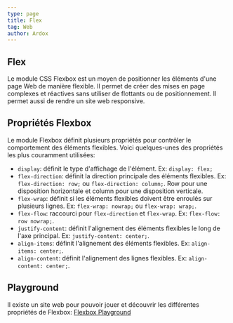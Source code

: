 ```yaml
---
type: page
title: Flex
tag: Web
author: Ardox
---
```


## Flex
Le module CSS Flexbox est un moyen de positionner les éléments d'une page Web de manière flexible. 
Il permet de créer des mises en page complexes et réactives sans utiliser de flottants ou de positionnement.
Il permet aussi de rendre un site web responsive.

<div className="seperator"></div>

## Propriétés Flexbox
Le module Flexbox définit plusieurs propriétés pour contrôler le comportement des éléments flexibles.
Voici quelques-unes des propriétés les plus couramment utilisées:

- `display`: définit le type d'affichage de l'élément. Ex: `display: flex;`
- `flex-direction`: définit la direction principale des éléments flexibles. Ex: `flex-direction: row;` ou `flex-direction: column;`. Row pour une disposition horizontale et column pour une disposition verticale.
- `flex-wrap`: définit si les éléments flexibles doivent être enroulés sur plusieurs lignes. Ex: `flex-wrap: nowrap;` ou `flex-wrap: wrap;`.
- `flex-flow`: raccourci pour `flex-direction` et `flex-wrap`. Ex: `flex-flow: row nowrap;`.
- `justify-content`: définit l'alignement des éléments flexibles le long de l'axe principal. Ex: `justify-content: center;`.
- `align-items`: définit l'alignement des éléments flexibles. Ex: `align-items: center;`.
- `align-content`: définit l'alignement des lignes flexibles. Ex: `align-content: center;`.

<div className="seperator"></div>

## Playground 
Il existe un site web pour pouvoir jouer et découvrir les différentes propriétés de Flexbox: [Flexbox Playground](https://flexbox.tech/)
